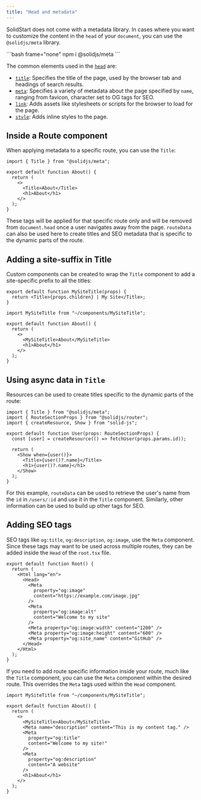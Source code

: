 ```yaml
---
title: "Head and metadata"
---
```


SolidStart does not come with a metadata library.
In cases where you want to customize the content in the `head` of your `document`, you can use the `@solidjs/meta` library.

<div id="npm">
```bash frame="none"
npm i @solidjs/meta
```
</div>

The common elements used in the [`head`](https://developer.mozilla.org/en-US/docs/Web/HTML/Element/head) are:

- [`title`](https://developer.mozilla.org/en-US/docs/Web/HTML/Element/title): Specifies the title of the page, used by the browser tab and headings of search results.
- [`meta`](https://developer.mozilla.org/en-US/docs/Web/HTML/Element/meta): Specifies a variety of metadata about the page specified by `name`, ranging from favicon, character set to OG tags for SEO.
- [`link`](https://developer.mozilla.org/en-US/docs/Web/HTML/Element/link): Adds assets like stylesheets or scripts for the browser to load for the page.
- [`style`](https://developer.mozilla.org/en-US/docs/Web/HTML/Element/style): Adds inline styles to the page.

## Inside a Route component

When applying metadata to a specific route, you can use the `Title`:

```tsx {6}
import { Title } from "@solidjs/meta";

export default function About() {
  return (
    <>
      <Title>About</Title>
      <h1>About</h1>
    </>
  );
}
```

These tags will be applied for that specific route only and will be removed from `document.head` once a user navigates away from the page. 
`routeData` can also be used here to create titles and SEO metadata that is specific to the dynamic parts of the route.

## Adding a site-suffix in Title

Custom components can be created to wrap the `Title` component to add a site-specific prefix to all the titles:

```tsx {2}
export default function MySiteTitle(props) {
  return <Title>{props.children} | My Site</Title>;
}
```

```tsx { 6 }
import MySiteTitle from "~/components/MySiteTitle";

export default function About() {
  return (
    <>
      <MySiteTitle>About</MySiteTitle>
      <h1>About</h1>
    </>
  );
}
```

## Using async data in `Title`

Resources can be used to create titles specific to the dynamic parts of the route:

```tsx { 10 }
import { Title } from "@solidjs/meta";
import { RouteSectionProps } from "@solidjs/router";
import { createResource, Show } from "solid-js";

export default function User(props: RouteSectionProps) {
  const [user] = createResource(() => fetchUser(props.params.id));

  return (
    <Show when={user()}>
      <Title>{user()?.name}</Title>
      <h1>{user()?.name}</h1>
    </Show>
  );
}
```

For this example, `routeData` can be used to retrieve the user's name from the `id` in `/users/:id` and use it in the `Title` component.
Similarly, other information can be used to build up other tags for SEO.

## Adding SEO tags

SEO tags like `og:title`, `og:description`, `og:image`, use the `Meta` component.
Since these tags may want to be used across multiple routes, they can be added inside the `Head` of the `root.tsx` file.

```tsx { 5-15 }
export default function Root() {
  return (
    <Html lang="en">
      <Head>
        <Meta
          property="og:image"
          content="https://example.com/image.jpg"
        />
        <Meta
          property="og:image:alt"
          content="Welcome to my site"
        />
        <Meta property="og:image:width" content="1200" />
        <Meta property="og:image:height" content="600" />
        <Meta property="og:site_name" content="GitHub" />
      </Head>
    </Html>
  );
}
```

If you need to add route specific information inside your route, much like the `Title` component, you can use the `Meta` component within the desired route.
This overrides the `Meta` tags used within the `Head` component.

```tsx
import MySiteTitle from "~/components/MySiteTitle";

export default function About() {
  return (
    <>
      <MySiteTitle>About</MySiteTitle>
      <Meta name="description" content="This is my content tag." />
      <Meta
        property="og:title"
        content="Welcome to my site!"
      />
      <Meta
        property="og:description"
        content="A website"
      />
      <h1>About</h1>
    </>
  );
}
```
